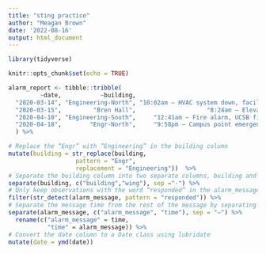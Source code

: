 ```yaml
---
title: "sting practice"
author: "Meagan Brown"
date: '2022-08-16'
output: html_document
---
```

```r
library(tidyverse)
```

```r
knitr::opts_chunk$set(echo = TRUE)
```

```r
alarm_report <- tibble::tribble(
         ~date,           ~building,                                              ~alarm_message,
  "2020-03-14", "Engineering-North", "10:02am – HVAC system down, facilities management alerted",
  "2020-03-15",         "Bren Hall",                    "8:24am – Elevator North out of service",
  "2020-04-10", "Engineering-South",     "12:41am – Fire alarm, UCSB fire responded and cleared",
  "2020-04-18",        "Engr-North",     "9:58pm – Campus point emergency siren, UCPD responded"
  ) %>% 

# Replace the “Engr” with “Engineering” in the building column
mutate(building = str_replace(building, 
                   pattern = "Engr", 
                   replacement = "Engineering"))  %>% 
# Separate the building column into two separate columns, building and wing, separated at the dash
separate(building, c("building","wing"), sep ="-") %>% 
# Only keep observations with the word “responded” in the alarm_message column
filter(str_detect(alarm_message, pattern = "responded")) %>% 
# Separate the message time from the rest of the message by separating at --
separate(alarm_message, c("alarm_message", "time"), sep = "–") %>% 
  rename(c("alarm_message" = time,
           "time" = alarm_message)) %>% 
# Convert the date column to a Date class using lubridate
mutate(date = ymd(date))

```

